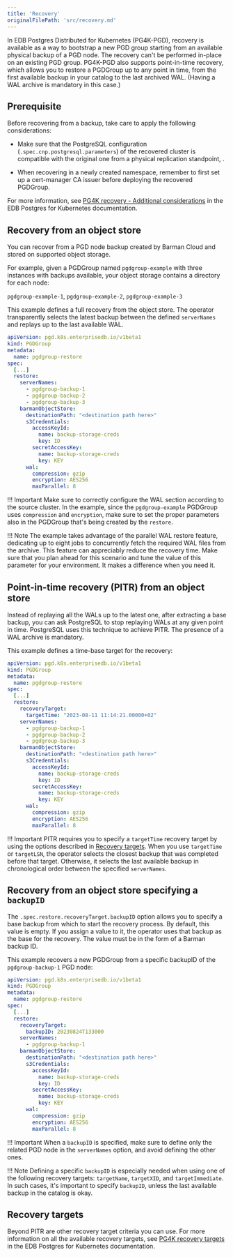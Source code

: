 ```yaml
---
title: 'Recovery'
originalFilePath: 'src/recovery.md'
---
```


In EDB Postgres Distributed for Kubernetes (PG4K-PGD), recovery is available as a way
to bootstrap a new PGD group starting from an available physical backup of a PGD node.
The recovery can't be performed in-place on an existing PGD group.
PG4K-PGD also supports point-in-time recovery, which allows you to restore a PGDGroup up to
any point in time, from the first available backup in your catalog to the last archived
WAL. (Having a WAL archive is mandatory in this case.)

## Prerequisite

Before recovering from a backup, take care to apply the following considerations:

-   Make sure that the PostgreSQL configuration (`.spec.cnp.postgresql.parameters`) of the
    recovered cluster is compatible with the original one from a physical replication standpoint, .

-   When recovering in a newly created namespace, remember to first set up a cert-manager CA issuer before deploying the recovered PGDGroup.

For more information, see [PG4K recovery - Additional considerations](/postgres_for_kubernetes/latest/bootstrap/#additional-considerations) in the EDB Postgres for Kubernetes documentation.

## Recovery from an object store

You can recover from a PGD node backup created by Barman Cloud and stored on supported object storage.

For example, given a PGDGroup named `pgdgroup-example` with three instances with backups available, your object storage contains a directory for each node:

`pgdgroup-example-1`, `pgdgroup-example-2`, `pgdgroup-example-3`

This example defines a full recovery from the object store.
The operator transparently selects the latest backup between the defined `serverNames` and
replays up to the last available WAL.

```yaml
apiVersion: pgd.k8s.enterprisedb.io/v1beta1
kind: PGDGroup
metadata:
  name: pgdgroup-restore
spec:
  [...]
  restore:
    serverNames:
      - pgdgroup-backup-1
      - pgdgroup-backup-2
      - pgdgroup-backup-3
    barmanObjectStore:
      destinationPath: "<destination path here>"
      s3Credentials:
        accessKeyId:
          name: backup-storage-creds
          key: ID
        secretAccessKey:
          name: backup-storage-creds
          key: KEY
      wal:
        compression: gzip
        encryption: AES256
        maxParallel: 8
```

!!! Important
    Make sure to correctly configure the WAL section according to the source cluster.
    In the example, since the `pgdgroup-example` PGDGroup uses `compression`
    and `encryption`, make sure to set the proper parameters also in the PGDGroup
    that's being created by the `restore`.

!!! Note
    The example takes advantage of the parallel WAL restore feature,
    dedicating up to eight jobs to concurrently fetch the required WAL files from the archive.
    This feature can appreciably reduce the recovery time. Make sure that you plan ahead
    for this scenario and tune the value of this parameter for your environment.
    It makes a difference when you need it.

## Point-in-time recovery (PITR) from an object store

Instead of replaying all the WALs up to the latest one, after extracting a base backup, you can ask PostgreSQL to stop replaying
WALs at any given point in time.
PostgreSQL uses this technique to achieve PITR.
The presence of a WAL archive is mandatory.

This example defines a time-base target for the recovery:

```yaml
apiVersion: pgd.k8s.enterprisedb.io/v1beta1
kind: PGDGroup
metadata:
  name: pgdgroup-restore
spec:
  [...]
  restore:
    recoveryTarget:
      targetTime: "2023-08-11 11:14:21.00000+02"
    serverNames:
      - pgdgroup-backup-1
      - pgdgroup-backup-2
      - pgdgroup-backup-3
    barmanObjectStore:
      destinationPath: "<destination path here>"
      s3Credentials:
        accessKeyId:
          name: backup-storage-creds
          key: ID
        secretAccessKey:
          name: backup-storage-creds
          key: KEY
      wal:
        compression: gzip
        encryption: AES256
        maxParallel: 8
```

!!! Important
    PITR requires you to specify a `targetTime` recovery target by using the options described
    in [Recovery targets](#recovery-targets). When you use `targetTime` or `targetLSN`, the operator
    selects the closest backup that was completed before that target. Otherwise, it
    selects the last available backup in chronological order between the specified `serverNames`.

## Recovery from an object store specifying a `backupID`

The `.spec.restore.recoveryTarget.backupID` option allows you to specify a base backup from
which to start the recovery process. By default, this value is empty.
If you assign a value to it, the operator uses that backup as the base for the recovery. The value must be in the form of a Barman backup ID.

This example recovers a new PGDGroup from a specific backupID of the
`pgdgroup-backup-1` PGD node:

```yaml
apiVersion: pgd.k8s.enterprisedb.io/v1beta1
kind: PGDGroup
metadata:
  name: pgdgroup-restore
spec:
  [...]
  restore:
    recoveryTarget:
      backupID: 20230824T133000
    serverNames:
      - pgdgroup-backup-1
    barmanObjectStore:
      destinationPath: "<destination path here>"
      s3Credentials:
        accessKeyId:
          name: backup-storage-creds
          key: ID
        secretAccessKey:
          name: backup-storage-creds
          key: KEY
      wal:
        compression: gzip
        encryption: AES256
        maxParallel: 8
```

!!! Important
    When a `backupID` is specified, make sure to define only the related PGD node
    in the `serverNames` option, and avoid defining the other ones.

!!! Note
    Defining a specific `backupID` is especially needed when using one of the
    following recovery targets: `targetName`, `targetXID`, and `targetImmediate`.
    In such cases, it's important to specify `backupID`, unless
    the last available backup in the catalog is okay.

## Recovery targets

Beyond PITR are other recovery target criteria you can use.
For more information on all the available recovery targets, see [PG4K recovery targets](https://www.enterprisedb.com/docs/postgres_for_kubernetes/latest/bootstrap/#point-in-time-recovery-pitr) in the EDB Postgres for Kubernetes documentation.